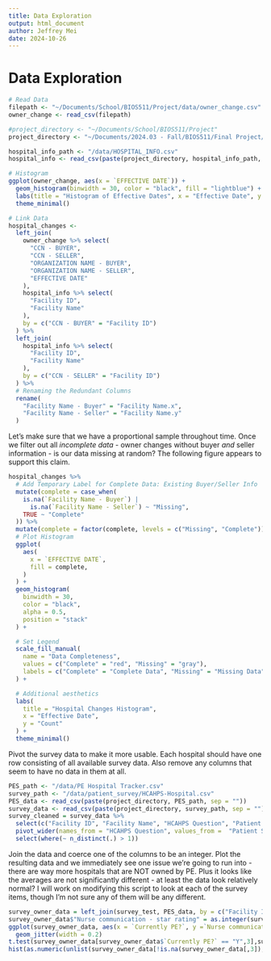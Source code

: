 ```yaml
---
title: Data Exploration
output: html_document
author: Jeffrey Mei
date: 2024-10-26
---
```


# Data Exploration

```R
# Read Data
filepath <- "~/Documents/School/BIOS511/Project/data/owner_change.csv"
owner_change <- read_csv(filepath)

#project_directory <- "~/Documents/School/BIOS511/Project"
project_directory <- "~/Documents/2024.03 - Fall/BIOS511/Final Project/Hospital-Privatization" # replace this with your own project directory

hospital_info_path <- "/data/HOSPITAL_INFO.csv"
hospital_info <- read_csv(paste(project_directory, hospital_info_path, sep = ""))
```

```R
# Histogram
ggplot(owner_change, aes(x = `EFFECTIVE DATE`)) +
  geom_histogram(binwidth = 30, color = "black", fill = "lightblue") +
  labs(title = "Histogram of Effective Dates", x = "Effective Date", y = "Count") +
  theme_minimal()
```

```R
# Link Data
hospital_changes <-
  left_join(
    owner_change %>% select(
      "CCN - BUYER",
      "CCN - SELLER",
      "ORGANIZATION NAME - BUYER",
      "ORGANIZATION NAME - SELLER",
      "EFFECTIVE DATE"
    ),
    hospital_info %>% select(
      "Facility ID",
      "Facility Name"
    ),
    by = c("CCN - BUYER" = "Facility ID")
  ) %>%
  left_join(
    hospital_info %>% select(
      "Facility ID",
      "Facility Name"
    ),
    by = c("CCN - SELLER" = "Facility ID")
  ) %>%
  # Renaming the Redundant Columns
  rename(
    "Facility Name - Buyer" = "Facility Name.x",
    "Facility Name - Seller" = "Facility Name.y"
  )
```

Let's make sure that we have a proportional sample throughout time. Once we filter out all _incomplete data_ - owner changes without buyer _and_ seller information - is our data missing at random? The following figure appears to support this claim. 

```R
hospital_changes %>%
  # Add Temporary Label for Complete Data: Existing Buyer/Seller Info
  mutate(complete = case_when(
    is.na(`Facility Name - Buyer`) |
      is.na(`Facility Name - Seller`) ~ "Missing",
    TRUE ~ "Complete"
  )) %>%
  mutate(complete = factor(complete, levels = c("Missing", "Complete"))) %>%
  # Plot Histogram
  ggplot(
    aes(
      x = `EFFECTIVE DATE`,
      fill = complete,
    )
  ) +
  geom_histogram(
    binwidth = 30,
    color = "black",
    alpha = 0.5,
    position = "stack"
  ) +

  # Set Legend
  scale_fill_manual(
    name = "Data Completeness",
    values = c("Complete" = "red", "Missing" = "gray"),
    labels = c("Complete" = "Complete Data", "Missing" = "Missing Data")
  ) +

  # Additional aesthetics
  labs(
    title = "Hospital Changes Histogram",
    x = "Effective Date",
    y = "Count"
  ) +
  theme_minimal()
```

Pivot the survey data to make it more usable. Each hospital should have one row consisting of all available survey data. Also remove any columns that seem to have no data in them at all. 
```r
PES_path <- "/data/PE Hospital Tracker.csv"
survey_path <- "/data/patient_survey/HCAHPS-Hospital.csv"
PES_data <- read_csv(paste(project_directory, PES_path, sep = ""))
survey_data <- read_csv(paste(project_directory, survey_path, sep = ""))
survey_cleaned = survey_data %>%
  select(c("Facility ID", "Facility Name", "HCAHPS Question", "Patient Survey Star Rating", "Start Date", "End Date")) %>%
  pivot_wider(names_from = "HCAHPS Question", values_from =  "Patient Survey Star Rating") %>%
  select(where(~ n_distinct(.) > 1))
```

Join the data and coerce one of the columns to be an integer. Plot the resulting data and we immediately see one issue we're going to run into - there are way more hospitals that are NOT owned by PE. Plus it looks like the averages are not significantly different - at least the data look relatively normal? I will work on modifying this script to look at each of the survey items, though I'm not sure any of them will be any different. 
```r
survey_owner_data = left_join(survey_test, PES_data, by = c("Facility ID"="Facility ID (CCN)"))
survey_owner_data$"Nurse communication - star rating" = as.integer(survey_owner_data$`Nurse communication - star rating`)
ggplot(survey_owner_data, aes(x = `Currently PE?`, y =`Nurse communication - star rating`)) +
  geom_jitter(width = 0.2)
t.test(survey_owner_data[survey_owner_data$`Currently PE?` == "Y",3],survey_owner_data[survey_owner_data$`Currently PE?` == "N",3])
hist(as.numeric(unlist(survey_owner_data[!is.na(survey_owner_data[,3]),3])), breaks=0.5+seq(0,5))
```




